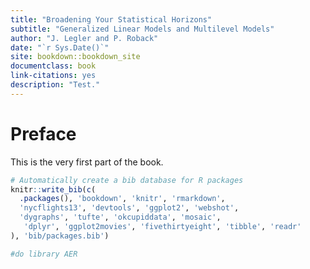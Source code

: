 ```yaml
--- 
title: "Broadening Your Statistical Horizons"
subtitle: "Generalized Linear Models and Multilevel Models"
author: "J. Legler and P. Roback"
date: "`r Sys.Date()`"
site: bookdown::bookdown_site
documentclass: book
link-citations: yes
description: "Test."
---
```

# Preface {-}

This is the very first part of the book.
```r
# Automatically create a bib database for R packages
knitr::write_bib(c(
  .packages(), 'bookdown', 'knitr', 'rmarkdown', 
  'nycflights13', 'devtools', 'ggplot2', 'webshot', 
  'dygraphs', 'tufte', 'okcupiddata', 'mosaic',
   'dplyr', 'ggplot2movies', 'fivethirtyeight', 'tibble', 'readr'
), 'bib/packages.bib')

#do library AER
```
